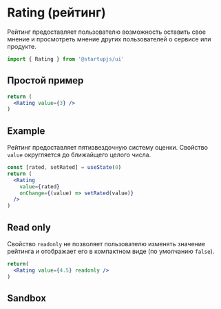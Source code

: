 
# Rating (рейтинг)

Рейтинг предоставляет пользователю возможность оставить свое мнение и просмотреть мнение других пользователей о сервисе или продукте.

```jsx
import { Rating } from '@startupjs/ui'
```

## Простой пример

```jsx example
return (
  <Rating value={3} />
)
```

## Example

Рейтинг предоставляет пятизвездочную систему оценки. Свойство `value` округляется до ближайщего целого числа.

```jsx example
const [rated, setRated] = useState(0)
return (
  <Rating
    value={rated}
    onChange={(value) => setRated(value)}
  />
)
```

## Read only

Свойство `readonly` не позволяет пользователю изменять значение рейтинга и отображает его в компактном виде (по умолчанию `false`).

```jsx example
return(
  <Rating value={4.5} readonly />
)
```

## Sandbox

<Sandbox Component={Rating} />
